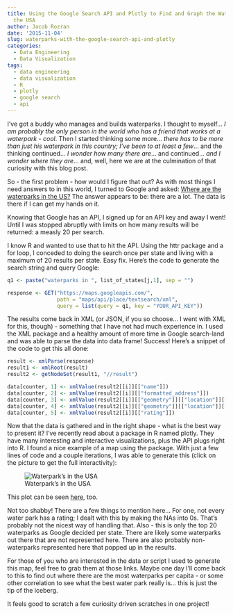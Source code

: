 ```yaml
---
title: Using the Google Search API and Plotly to Find and Graph the Waterparks in
  the USA
author: Jacob Rozran
date: '2015-11-04'
slug: waterparks-with-the-google-search-api-and-plotly
categories:
  - Data Engineering
  - Data Visualization
tags:
  - data engineering
  - data visualization
  - R
  - plotly
  - google search
  - api
---
```


I've got a buddy who manages and builds waterparks. I thought to myself... *I am probably the only person in the world who has a friend that works at a waterpark - cool*. Then I started thinking some more... *there has to be more than just his waterpark in this country; I've been to at least a few*... and the thinking continued... *I wonder how many there are*... and continued... *and I wonder where they are*... and, well, here we are at the culmination of that curiosity with this blog post.

So - the first problem - how would I figure that out? As with most things I need 
answers to in this world, I turned to Google and asked: 
[Where are the waterparks in the US?](https://www.google.com/maps/search/water+parks+in+the+US/@36.1121754,-100.6663344,4z/data=!3m1!4b1) 
The answer appears to be: there are a lot. The data is there if I can get my 
hands on it.

Knowing that Google has an API, I signed up for an API key and away I went! Until 
I was stopped abruptly with limits on how many results will be returned: a measly 
20 per search.

I know R and wanted to use that to hit the API. Using the httr package and a for 
loop, I conceded to doing the search once per state and living with a maximum 
of 20 results per state. Easy fix. Here's the code to generate the search string 
and query Google:

```r
q1 <- paste("waterparks in ", list_of_states[j,1], sep = "")

response <- GET("https://maps.googleapis.com/", 
                path = "maps/api/place/textsearch/xml", 
                query = list(query = q1, key = "YOUR_API_KEY"))
```

The results come back in XML (or JSON, if you so choose... I went with XML for 
this, though) - something that I have not had much experience in. I used the XML 
package and a healthy amount of more time in Google search-land and was able to 
parse the data into data frame! Success! Here's a snippet of the code to get 
this all done:

```r
result <- xmlParse(response)
result1 <- xmlRoot(result)
result2 <- getNodeSet(result1, "//result")

data[counter, 1] <- xmlValue(result2[[i]][["name"]])
data[counter, 2] <- xmlValue(result2[[i]][["formatted_address"]])
data[counter, 3] <- xmlValue(result2[[i]][["geometry"]][["location"]][["lat"]])
data[counter, 4] <- xmlValue(result2[[i]][["geometry"]][["location"]][["lng"]])
data[counter, 5] <- xmlValue(result2[[i]][["rating"]])
```

Now that the data is gathered and in the right shape - what is the best way to 
present it? I've recently read about a package in R named plotly. They have many 
interesting and interactive visualizations, plus the API plugs right into R. I 
found a nice example of a map using the package. With just a few lines of code 
and a couple iterations, I was able to generate this (click on the picture to 
get the full interactivity):

![Waterpark's in the USA](/img/plotly_waterpark.png)

This plot can be seen [here](https://plot.ly/~rozran00/61), too.

Not too shabby! There are a few things to mention here... For one, not every 
water park has a rating; I dealt with this by making the NAs into 0s. That's 
probably not the nicest way of handling that. Also - this is only the top 20 
waterparks as Google decided per state. There are likely some waterparks out 
there that are not represented here. There are also probably non-waterparks 
represented here that popped up in the results.

For those of you who are interested in the data or script I used to generate 
this map, feel free to grab them at those links. Maybe one day I'll come back to 
this to find out where there are the most waterparks per capita - or some other 
correlation to see what the best water park really is... this is just the tip of 
the iceberg.

It feels good to scratch a few curiosity driven scratches in one project!